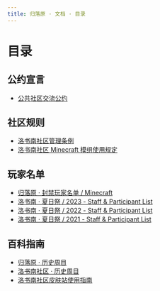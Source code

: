 ```yaml
---
title: 归落原 · 文档 · 目录
---
```


# 目录

## 公约宣言

- [公共社区交流公约](treaty/community_communication_covenant)

## 社区规则

- [洛书南社区管理条例](rules/losenone_community_management_regulations)
- [洛书南社区 Minecraft 模组使用规定](rules/allowed_modifications)

## 玩家名单

- [归落原 · 封禁玩家名单 / Minecraft](players_list/blacklists)
- [洛书南 · 夏日祭 / 2023 - Staff & Participant List](players_list/losenone_summerfestival_2023_staff_and_participant_list)
- [洛书南 · 夏日祭 / 2022 - Staff & Participant List](players_list/losenone_summerfestival_2022_staff_and_participant_list)
- [洛书南 · 夏日祭 / 2021 - Staff & Participant List](players_list/losenone_summerfestival_2021_staff_and_participant_list)

## 百科指南

- [归落原 · 历史周目](https://spark.yaasasi.cn/docs/playthrough)
- [洛书南社区 · 历史周目](https://spark.yaasasi.cn/docs/playthrough_losenone)
- [洛书南社区皮肤站使用指南](wiki/losenone_skin_user_guide)